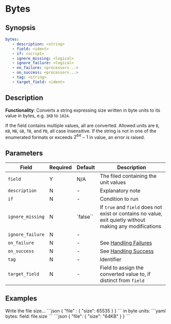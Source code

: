 # Bytes

## Synopsis

```yaml {3}
bytes:
   - description: <string>
   - field: <ident>
   - if: <script>
   - ignore_missing: <logical>
   - ignore_failure: <logical>
   - on_failure: <processors...>
   - on_success: <processors...>
   - tag: <string>
   - target_field: <ident>
```

## Description

**Functionality**: Converts a string expressing size written in byte units to its value in bytes, e.g. `1KB` to `1024`.

If the field contains multiple values, all are converted. Allowed units are `B`, `KB`, `MB`, `GB`, `TB`, and `PB`, all case insensitive. If the string is not in one of the enumerated formats or exceeds $2^{64}-1$ in value, an error is raised.

## Parameters

|Field|Required|Default|Description|
|---|---|---|---|
|`field`|Y|N/A|The filed containing the unit values|
|`description`|N|-|Explanatory note|
|`if`|N|-|Condition to run|
|`ignore_missing`|N|`false``|If `true` and `field` does not exist or contains no value, exit quietly without making any modifications|
|`ignore_failure`|N|-||
|`on_failure`|N|-|See [Handling Failures](../handling-failures.mdx)|
|`on_success`|N|-|See [Handling Success](../handling-success.mdx)|
|`tag`|N|-|Identifier|
|`target_field`|N|-|Field to assign the converted value to, if distinct from `field`|

## Examples

<ExampleGrid>
   <CommentCol>
      Write the file size...
   </CommentCol>
   <CodeCol>
      ```json
      {
         "file" : {
            "size": 65535
         }
      }
      ```
   </CodeCol>

   <CommentCol>
      in byte units:
   </CommentCol>
   <CodeCol>
      ```yaml
      bytes:
         field: file.size
      ```
      ```json
      {
         "file": {
            "size": "64KB"
         }
      }
      ```
   </CodeCol>
</ExampleGrid>
